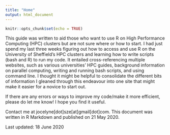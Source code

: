 ```yaml
---
title: "Home"
output: html_document
---
```


```r
knitr::opts_chunk$set(echo = TRUE)
```

This guide was written to aid those who want to use R on High Performance Computing (HPC) clusters but are not sure where or how to start. I had just spend my last three weeks figuring out how to access and use R on the University of Sheffield's HPC clusters and learning how to write scripts (bash and R) to run my code. It entailed cross-referencing multiple websites, such as various universities' HPC guides, background information on parallel computing, writing and running bash scripts, and using command line. I thought it might be helpful to consolidate the different bits of information I gleaned through this endeavour into one site that might make it easier for a novice to start out. 

If there are any errors or ways to improve my code/make it more efficient, please do let me know! I hope you find it useful. 

Contact me at jocelyne[dot]sze[at]gmail[dot]com. This document was written in R Markdown and published on 21 May 2020. 

Last updated: 18 June 2020

